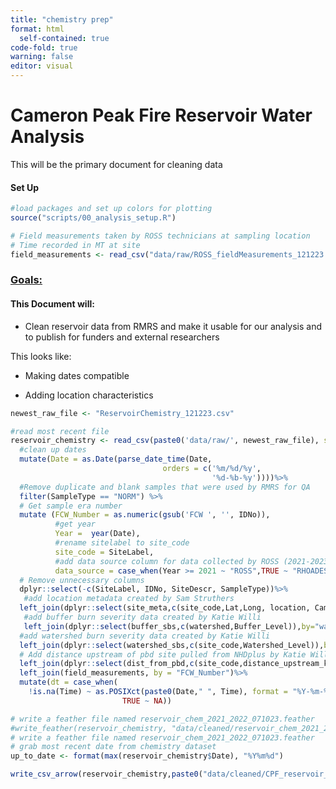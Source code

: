 ```yaml
---
title: "chemistry prep"
format: html
  self-contained: true
code-fold: true
warning: false
editor: visual
---
```


# Cameron Peak Fire Reservoir Water Analysis

This will be the primary document for cleaning data

#### Set Up

```r
#load packages and set up colors for plotting
source("scripts/00_analysis_setup.R")

# Field measurements taken by ROSS technicians at sampling location
# Time recorded in MT at site
field_measurements <- read_csv("data/raw/ROSS_fieldMeasurements_121223.csv", show_col_types = FALSE)
```

### [**Goals:**]{.underline}

#### This Document will:

-   Clean reservoir data from RMRS and make it usable for our analysis and to publish for funders and external researchers

This looks like:

-   Making dates compatible

-   Adding location characteristics

```r
newest_raw_file <- "ReservoirChemistry_121223.csv"

#read most recent file
reservoir_chemistry <- read_csv(paste0('data/raw/', newest_raw_file), show_col_types = FALSE)%>%
  #clean up dates
  mutate(Date = as.Date(parse_date_time(Date, 
                                  orders = c('%m/%d/%y',
                                             '%d-%b-%y'))))%>%
  #Remove duplicate and blank samples that were used by RMRS for QA
  filter(SampleType == "NORM") %>%
  # Get sample era number
  mutate (FCW_Number = as.numeric(gsub('FCW ', '', IDNo)), 
          #get year
          Year =  year(Date), 
          #rename sitelabel to site_code
          site_code = SiteLabel, 
          #add data source column for data collected by ROSS (2021-2023) and Rhoades (2014-2023)
          data_source = case_when(Year >= 2021 ~ "ROSS",TRUE ~ "RHOADES"))%>%
  # Remove unnecessary columns
  dplyr::select(-c(SiteLabel, IDNo, SiteDescr, SampleType))%>%
   #add location metadata created by Sam Struthers
  left_join(dplyr::select(site_meta,c(site_code,Lat,Long, location, Campaign, watershed, status)),by="site_code") %>%
   #add buffer burn severity data created by Katie Willi
   left_join(dplyr::select(buffer_sbs,c(watershed,Buffer_Level)),by="watershed") %>%
  #add watershed burn severity data created by Katie Willi
  left_join(dplyr::select(watershed_sbs,c(site_code,Watershed_Level)),by="site_code")%>%
  # Add distance upstream of pbd site pulled from NHDplus by Katie Willi
  left_join(dplyr::select(dist_from_pbd,c(site_code,distance_upstream_km)),by="site_code")%>%
  left_join(field_measurements, by = "FCW_Number")%>%
  mutate(dt = case_when( 
    !is.na(Time) ~ as.POSIXct(paste0(Date," ", Time), format = "%Y-%m-%d %H:%M"), 
                         TRUE ~ NA))


```

```r
# write a feather file named reservoir_chem_2021_2022_071023.feather
#write_feather(reservoir_chemistry, "data/cleaned/reservoir_chem_2021_2022_071023.feather")
# write a feather file named reservoir_chem_2021_2022_071023.feather
# grab most recent date from chemistry dataset
up_to_date <- format(max(reservoir_chemistry$Date), "%Y%m%d")

write_csv_arrow(reservoir_chemistry,paste0("data/cleaned/CPF_reservoir_chemistry_up_to_",up_to_date, ".csv") )


```
